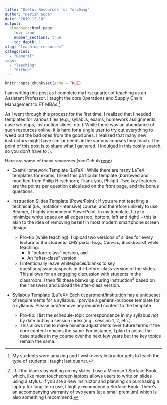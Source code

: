 ```yaml
---
title: "Useful Resources for Teaching"
author: "Harish Guda"
date: "2019-12-18"
output:
  blogdown::html_page:
    toc: true
    number_sections: true
    toc_depth: 1
slug: "teaching-resources"
categories: 
  - "General"
tags: 
  - "Teaching"
  - "Github"
---
```


```r
knitr::opts_chunk$set(echo = TRUE)
```

I am writing this post as I complete my first quarter of teaching as an Assistant Professor. I taught the core Operations and Supply Chain Management to FT MBAs.[^1] 

As I went through this process for the first time, I realized that I needed templates for various files (e.g., syllabus, exams, homework assignments, case writeups, instruction slides, etc.). While there was an abundance of such resources online, it is hard for a single user to try out everything to weed out the bad ones from the good ones. I realized that many new instructors might have similar needs in the various courses they teach. The point of this post is to share what I gathered. I indulged in this costly search, so you don't have to :). 

Here are some of these resources (see Github [repo](https://github.com/harish-guda/teaching-resources)). 

* Exam/Homework Template (LaTeX): While there are many LaTeX templates for exams, I liked this particular template (borrowed and modified from Philip Hirschhorn; Thank you, Philip!). Two key features are the points per question calculated on the front page, and the bonus questions.

* Instruction Slides Template (PowerPoint): If you are not teaching a technical (i.e., notation-intensive) course, and therefore unlikely to use Beamer, I highly recommend PowerPoint. In my template, I try to minimize white space on all edges (top, bottom, left and right) -- this is akin to the idea of removing bezels in most modern smartphone screen design. 

  * Pro-tip (while teaching): I upload two versions of slides for every lecture to the students' LMS portal (e.g., Canvas, Blackboard) while teaching: 
    * A "before-class" version, and 
    * An "after-class" version. 
  * I intentionally leave whitespaces/blanks to key questions/issues/aspects in the before-class version of the slides. This allows for an engaging discussion with students in the classroom. I then fill these blanks up during instruction[^2] based on their answers and upload the after-class version. 
  
* Syllabus Template (LaTeX): Each department/institution has a uniqueset of requirements for a syllabus. I provide a general-purpose template for a syllabus. Please add/remove any required content to the template. 
  * Pro-tip: I list the schedule-topic correspondence in my syllabus *not* by date but by a session index (e.g., session 1, 2, etc.). 
  * This allows me to make minimal adjustments over future terms if the core content remains the same. For instance, I plan to adjust the case studies in my course over the next few years but the key topics remain the same. 

[^1]: My students were amazing and I wish every instructor gets to teach the type of students I taught last quarter. 

[^2]: I fill the blanks by writing on my slides. I use a Microsoft Surface Book, which, like most touchscreen laptops allows users to write on slides using a stylus. If you are a new instructor and planning on purchasing a laptop for long-term use, I highly recommend a Surface Book. There's an accompanying warranty of two years (at a small premium) which is also something I recommend. 